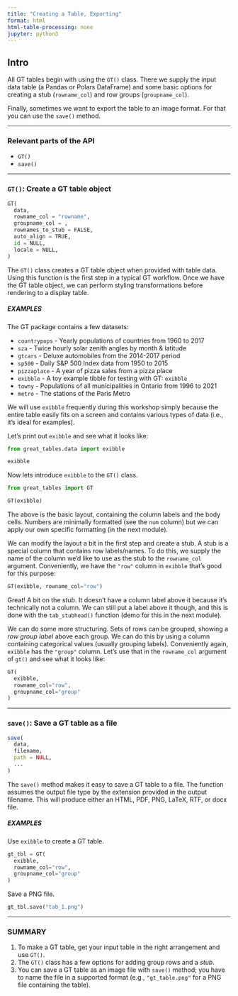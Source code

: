 ```yaml
---
title: "Creating a Table, Exporting"
format: html
html-table-processing: none
jupyter: python3
---
```


## Intro

All GT tables begin with using the `GT()` class. There we supply the input data table (a Pandas or Polars DataFrame) and some basic options for creating a stub (`rowname_col`) and row groups (`groupname_col`).

Finally, sometimes we want to export the table to an image format. For that you can use the `save()` method.

------

### Relevant parts of the API

- `GT()`
- `save()`

------


### `GT()`: Create a GT table object

```python
GT(
  data,
  rowname_col = "rowname",
  groupname_col = ,
  rownames_to_stub = FALSE,
  auto_align = TRUE,
  id = NULL,
  locale = NULL,
)
```

The `GT()` class creates a GT table object when provided with table data. Using this function is the first step in a typical GT workflow. Once we have the GT table object, we can perform styling transformations before rendering to a display table.

##### EXAMPLES

The GT package contains a few datasets:

- `countrypops` - Yearly populations of countries from 1960 to 2017
- `sza` - Twice hourly solar zenith angles by month & latitude
- `gtcars` - Deluxe automobiles from the 2014-2017 period
- `sp500` - Daily S&P 500 Index data from 1950 to 2015
- `pizzaplace` - A year of pizza sales from a pizza place
- `exibble` - A toy example tibble for testing with GT: `exibble`
- `towny` - Populations of all municipalities in Ontario from 1996 to 2021
- `metro` - The stations of the Paris Metro

We will use `exibble` frequently during this workshop simply because the entire table easily fits on a screen and contains various types of data (i.e., it's ideal for examples).

Let's print out `exibble` and see what it looks like:

```python
from great_tables.data import exibble

exibble
```

Now lets introduce `exibble` to the `GT()` class.

```python
from great_tables import GT

GT(exibble)
```

The above is the basic layout, containing the column labels and the body cells. Numbers are minimally formatted (see the `num` column) but we can apply our own specific formatting (in the next module).

We can modify the layout a bit in the first step and create a stub. A stub is a special column that contains row labels/names. To do this, we supply the name of the column we'd like to use as the stub to the `rowname_col` argument. Conveniently, we have the `"row"` column in `exibble` that's good for this purpose:

```python
GT(exibble, rowname_col="row")
```

Great! A bit on the *stub*. It doesn't have a column label above it because it's technically not a column. We can still put a label above it though, and this is done with the `tab_stubhead()` function (demo for this in the next module).

We can do some more structuring. Sets of rows can be grouped, showing a *row group label* above each group. We can do this by using a column containing categorical values (usually grouping labels). Conveniently again, `exibble` has the `"group"` column. Let's use that in the `rowname_col` argument of `gt()` and see what it looks like:

```python
GT(
  exibble,
  rowname_col="row",
  groupname_col="group"
)
```


------

### `save()`: Save a GT table as a file

```r
save(
  data,
  filename,
  path = NULL,
  ...
)
```

The `save()` method makes it easy to save a GT table to a file. The function assumes the output file type by the extension provided in the output filename. This will produce either an HTML, PDF, PNG, LaTeX, RTF, or docx file.

##### EXAMPLES

Use `exibble` to create a GT table.

```python
gt_tbl = GT(
  exibble,
  rowname_col="row",
  groupname_col="group"
)
```

Save a PNG file.

```python
gt_tbl.save("tab_1.png")
```

------

### SUMMARY

1. To make a GT table, get your input table in the right arrangement and use `GT()`.
2. The `GT()` class has a few options for adding group rows and a *stub*.
3. You can save a GT table as an image file with `save()` method; you have to name the file in a supported format (e.g., `"gt_table.png"` for a PNG file containing the table).

